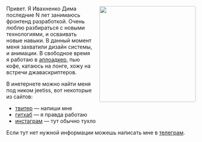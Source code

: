 <img align="right" width="256" height="256" src="https://avatars2.githubusercontent.com/u/6726016?s=400" style="margin: 16px 0px 16px 16px; border-radius: 3px"/>

Привет. Я Ивахненко Дима последние N лет занимаюсь фронтенд разработкой. Очень люблю разбираться с новыми технологиями, и осваивать новые навыки. В данный момент меня захватили дизайн системы, и анимации. В свободное время я работаю в [аплоадкер](https://uploadcare.com/), пью кофе, катаюсь на лонге, хожу на встречи джаваскриптеров.

В инетернете можно найти меня под ником jeetiss, вот некоторые из сайтов:

- [твитер](https://twitter.com/jeetiss) — напиши мне
- [гитхаб](https://github.com/jeetiss) — я правда работаю
- [инстаграм](https://instagram.com/jeetiss) — тут обычно тухло

Если тут нет нужной информации можешь написать мне в [телеграм](https://t.me/jeetiss).